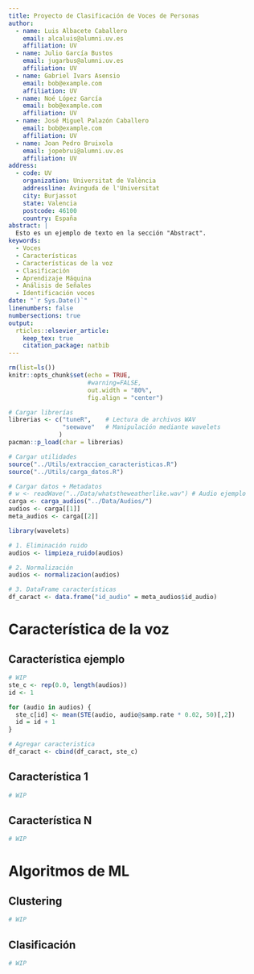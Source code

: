 ```yaml
---
title: Proyecto de Clasificación de Voces de Personas
author:
  - name: Luis Albacete Caballero
    email: alcaluis@alumni.uv.es
    affiliation: UV
  - name: Julio García Bustos
    email: jugarbus@alumni.uv.es
    affiliation: UV
  - name: Gabriel Ivars Asensio
    email: bob@example.com
    affiliation: UV
  - name: Noé López García
    email: bob@example.com
    affiliation: UV
  - name: José Miguel Palazón Caballero
    email: bob@example.com
    affiliation: UV
  - name: Joan Pedro Bruixola
    email: jopebrui@alumni.uv.es
    affiliation: UV
address:
  - code: UV
    organization: Universitat de València
    addressline: Avinguda de l'Universitat
    city: Burjassot
    state: Valencia
    postcode: 46100
    country: España
abstract: |
  Esto es un ejemplo de texto en la sección "Abstract".
keywords: 
  - Voces
  - Características
  - Características de la voz
  - Clasificación
  - Aprendizaje Máquina
  - Análisis de Señales
  - Identificación voces
date: "`r Sys.Date()`"
linenumbers: false
numbersections: true
output: 
  rticles::elsevier_article:
    keep_tex: true
    citation_package: natbib
---
```


```r
rm(list=ls())
knitr::opts_chunk$set(echo = TRUE,
                      #warning=FALSE,
                      out.width = "80%",
                      fig.align = "center")

# Cargar librerías
librerias <- c("tuneR",    # Lectura de archivos WAV
               "seewave"   # Manipulación mediante wavelets
              )
pacman::p_load(char = librerias)

# Cargar utilidades
source("../Utils/extraccion_caracteristicas.R")
source("../Utils/carga_datos.R")
```

```r
# Cargar datos + Metadatos
# w <- readWave("../Data/whatstheweatherlike.wav") # Audio ejemplo
carga <- carga_audios("../Data/Audios/")
audios <- carga[[1]]
meta_audios <- carga[[2]]

library(wavelets)

# 1. Eliminación ruido
audios <- limpieza_ruido(audios)

# 2. Normalización
audios <- normalizacion(audios)

# 3. DataFrame características
df_caract <- data.frame("id_audio" = meta_audios$id_audio)
```

# Característica de la voz

## Característica ejemplo

```r
# WIP
ste_c <- rep(0.0, length(audios))
id <- 1

for (audio in audios) {
  ste_c[id] <- mean(STE(audio, audio@samp.rate * 0.02, 50)[,2])
  id = id + 1
}

# Agregar caracteristica
df_caract <- cbind(df_caract, ste_c)
```

## Característica 1

```r
# WIP
```

## Característica N

```r
# WIP
```

# Algoritmos de ML

## Clustering

```r
# WIP
```

## Clasificación

```r
# WIP
```
